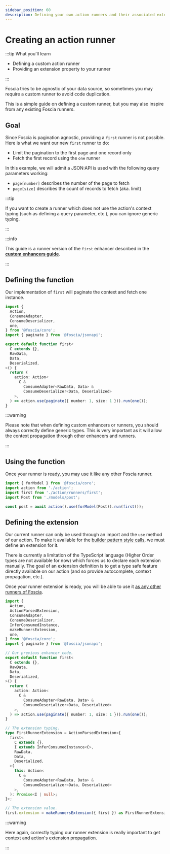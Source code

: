 ```yaml
---
sidebar_position: 60
description: Defining your own action runners and their associated extension.
---
```


# Creating an action runner

:::tip What you'll learn

- Defining a custom action runner
- Providing an extension property to your runner

:::

Foscia tries to be agnostic of your data source, so sometimes you may require a
custom runner to avoid code duplication.

This is a simple guide on defining a custom runner, but you may also inspire
from any existing Foscia runners.

## Goal

Since Foscia is pagination agnostic, providing a `first` runner is not possible.
Here is what we want our new `first` runner to do:

- Limit the pagination to the first page and one record only
- Fetch the first record using the `one` runner

In this example, we will admit a JSON:API is used with the following query
parameters working:

- `page[number]` describes the number of the page to fetch
- `page[size]` describes the count of records to fetch (aka. limit)

:::tip

If you want to create a runner which does not use the action's
context typing (such as defining a query parameter, etc.), you can
ignore generic typing.

:::

:::info

This guide is a runner version of the `first` enhancer described in the
[**custom enhancers guide**](/docs/digging-deeper/actions/custom-action-enhancers).

:::

## Defining the function

Our implementation of `first` will paginate the context and fetch one instance.

```typescript title="action/runners/first.ts"
import {
  Action,
  ConsumeAdapter,
  ConsumeDeserializer,
  one,
} from '@foscia/core';
import { paginate } from '@foscia/jsonapi';

export default function first<
  C extends {},
  RawData,
  Data,
  Deserialized,
>() {
  return (
    action: Action<
      C &
        ConsumeAdapter<RawData, Data> &
        ConsumeDeserializer<Data, Deserialized>
    >,
  ) => action.use(paginate({ number: 1, size: 1 })).run(one());
}
```

:::warning

Please note that when defining custom enhancers or runners, you should always
correctly define generic types. This is very important as it will allow the
context propagation through other enhancers and runners.

:::

## Using the function

Once your runner is ready, you may use it like any other Foscia runner.

```typescript
import { forModel } from '@foscia/core';
import action from './action';
import first from './action/runners/first';
import Post from './models/post';

const post = await action().use(forModel(Post)).run(first());
```

## Defining the extension

Our current runner can only be used through an import and the `use` method of
our action. To make it available for the
[builder pattern style calls](/docs/core-concepts/actions#extensions), we must
define an extension for it.

There is currently a limitation of the TypeScript language (Higher Order types
are not available for now) which forces us to declare each extension manually.
The goal of an extension definition is to get a type safe feature directly
available on our action (and so provide autocomplete, context propagation,
etc.).

Once your runner extension is ready, you will be able to use it
[as any other runners of Foscia](/docs/core-concepts/actions#extensions).

```typescript title="action/runners/first.ts"
import {
  Action,
  ActionParsedExtension,
  ConsumeAdapter,
  ConsumeDeserializer,
  InferConsumedInstance,
  makeRunnersExtension,
  one,
} from '@foscia/core';
import { paginate } from '@foscia/jsonapi';

// Our previous enhancer code.
export default function first<
  C extends {},
  RawData,
  Data,
  Deserialized,
>() {
  return (
    action: Action<
      C &
        ConsumeAdapter<RawData, Data> &
        ConsumeDeserializer<Data, Deserialized>
    >,
  ) => action.use(paginate({ number: 1, size: 1 })).run(one());
}

// The extension typing.
type FirstRunnerExtension = ActionParsedExtension<{
  first<
    C extends {},
    I extends InferConsumedInstance<C>,
    RawData,
    Data,
    Deserialized,
  >(
    this: Action<
      C &
        ConsumeAdapter<RawData, Data> &
        ConsumeDeserializer<Data, Deserialized>
    >,
  ): Promise<I | null>;
}>;

// The extension value.
first.extension = makeRunnersExtension({ first }) as FirstRunnerExtension;
```

:::warning

Here again, correctly typing our runner extension is really important to get
context and action's extension propagation.

:::
